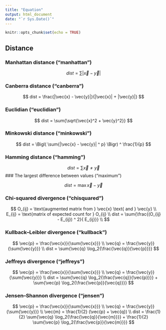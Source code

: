```yaml
---
title: "Equation"
output: html_document
date: "`r Sys.Date()`"
---
```


```r
knitr::opts_chunk$set(echo = TRUE)
```

## Distance

### Manhattan distance ("manhattan")

$$
dist = \sum{|\vec{x} - \vec{y}|}
$$

### Canberra distance ("canberra")

$$
dist = \frac{|\vec{x} - \vec{y}|}{|\vec{x}| + |\vec{y}|}
$$

### Euclidian ("euclidian")

$$
dist = \sum{\sqrt{\vec{x}^2 + \vec{y}^2}}
$$

### Minkowski distance ("minkowski")

$$
dist = \Bigl( \sum{|\vec{x} - \vec{y}| ^ p} \Bigr) ^ \frac{1}{p}
$$

### Hamming distance ("hamming")

$$
dist = \sum{\vec{x} \ne \vec{y}}
$$
### The largest difference between values ("maximum")

$$
dist = \max{\vec{x} - \vec{y}}
$$

### Chi-squared divergence ("chisquared")

$$
O_{ij} = \text{augmented matrix from } \vec{x} \text{ and } \vec{y} \\
E_{ij} = \text{matrix of expected count for } O_{ij} \\
dist = \sum{\frac{(O_{ij} - E_{ij}) ^ 2}{ E_{ij}}} \\
$$

### Kullback–Leibler divergence ("kullback")

$$
\vec{p} = \frac{\vec{x}}{\sum{\vec{x}}} \\
\vec{q} = \frac{\vec{y}}{\sum{\vec{y}}} \\
dist = \sum{\vec{q} \log_2{\frac{\vec{q}}{\vec{p}}}}
$$

### Jeffreys divergence ("jeffreys")

$$
\vec{p} = \frac{\vec{x}}{\sum{\vec{x}}} \\
\vec{q} = \frac{\vec{y}}{\sum{\vec{y}}} \\
dist = \sum{\vec{q} \log_2{\frac{\vec{q}}{\vec{p}}}} + 
       \sum{\vec{p} \log_2{\frac{\vec{p}}{\vec{q}}}}
$$

### Jensen–Shannon divergence ("jensen")

$$
\vec{p} = \frac{\vec{x}}{\sum{\vec{x}}} \\
\vec{q} = \frac{\vec{y}}{\sum{\vec{y}}} \\
\vec{m} = \frac{1}{2} (\vec{p} + \vec{q}) \\
dist = \frac{1}{2} \sum{\vec{q} \log_2{\frac{\vec{q}}{\vec{m}}}} + 
       \frac{1}{2} \sum{\vec{p} \log_2{\frac{\vec{p}}{\vec{m}}}}
$$

